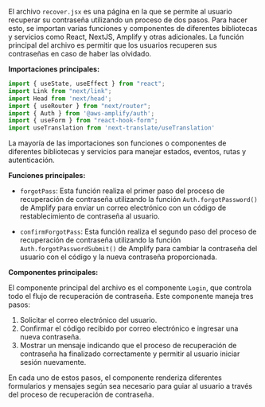 
El archivo `recover.jsx` es una página en la que se permite al usuario recuperar su contraseña utilizando un proceso de dos pasos. Para hacer esto, se importan varias funciones y componentes de diferentes bibliotecas y servicios como React, NextJS, Amplify y otras adicionales. La función principal del archivo es permitir que los usuarios recuperen sus contraseñas en caso de haber las olvidado.

**Importaciones principales:**
```javascript
import { useState, useEffect } from "react";
import Link from "next/link";
import Head from 'next/head';
import { useRouter } from "next/router";
import { Auth } from '@aws-amplify/auth';
import { useForm } from "react-hook-form";
import useTranslation from 'next-translate/useTranslation'
```
La mayoría de las importaciones son funciones o componentes de diferentes bibliotecas y servicios para manejar estados, eventos, rutas y autenticación.

**Funciones principales:**

- `forgotPass`: Esta función realiza el primer paso del proceso de recuperación de contraseña utilizando la función `Auth.forgotPassword()` de Amplify para enviar un correo electrónico con un código de restablecimiento de contraseña al usuario.
  
- `confirmForgotPass`: Esta función realiza el segundo paso del proceso de recuperación de contraseña utilizando la función `Auth.forgotPasswordSubmit()` de Amplify para cambiar la contraseña del usuario con el código y la nueva contraseña proporcionada.

**Componentes principales:**

El componente principal del archivo es el componente `Login`, que controla todo el flujo de recuperación de contraseña. Este componente maneja tres pasos:

1. Solicitar el correo electrónico del usuario.
2. Confirmar el código recibido por correo electrónico e ingresar una nueva contraseña.
3. Mostrar un mensaje indicando que el proceso de recuperación de contraseña ha finalizado correctamente y permitir al usuario iniciar sesión nuevamente.

En cada uno de estos pasos, el componente renderiza diferentes formularios y mensajes según sea necesario para guiar al usuario a través del proceso de recuperación de contraseña.